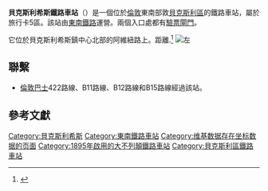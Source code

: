 {{Infobox London station|name=貝克斯利希斯站|symbol=rail|image_name=Platforms 1 & 2 Bexleyheath Station.jpg|manager=[[東南鐵路|東南鐵路]]|fare_zone=5|locale=[[貝克斯利希斯|貝克斯利希斯]]|borough=[[貝克斯利區|貝克斯利區]]|platforms=2|railcode=BXH|railexits1415={{increase}} 3.307|railexits1516={{decrease}} 3.008|railexits1617={{increase}} 3.070|events1=開始營運|years1=1895年5月1日|access=yes|access_note=<ref>{{citation step free south east rail}}</ref>}}

'''貝克斯利希斯鐵路車站'''（{{lang-en|Bexleyheath railway station}}）是一個位於[[倫敦|倫敦]]東南部敦[[貝克斯利區|貝克斯利區]]的鐵路車站，屬於旅行卡5區。該站由[[東南鐵路|東南鐵路]]運營。兩個入口處都有[[驗票閘門|驗票閘門]]。

它位於貝克斯利希斯鎮中心北部的阿維紐路上。距離{{Stnlnk|查靈十字}}{{Convert|12|mi|59|chain|km}}.<ref>{{Cite book|last=Yonge|first=John|editor-last=Jacobs|editor-first=Gerald|title=Railway Track Diagrams 5: Southern & TfL|edition=3rd|date=November 2008|origyear=1994|publisher=Trackmaps|location=Bradford on Avon|isbn=978-0-9549866-4-3|at=map 5|ref=harv}}</ref>
[[File:Bexleyheath_Station_1796450_594bafd0.jpg|左]]
{{Clear left}}
== 聯繫 ==
* [[倫敦巴士|倫敦巴士]]422路線、B11路線、B12路線和B15路線經過該站。

== 參考文獻 ==
{{Reflist}}

{{DEFAULTSORT:Bexleyheath Railway Station}}
[[Category:貝克斯利希斯|Category:貝克斯利希斯]]
[[Category:東南鐵路車站|Category:東南鐵路車站]]
[[Category:维基数据存在坐标数据的页面|Category:维基数据存在坐标数据的页面]]
[[Category:1895年啟用的大不列顛鐵路車站|Category:1895年啟用的大不列顛鐵路車站]]
[[Category:貝克斯利區鐵路車站|Category:貝克斯利區鐵路車站]]